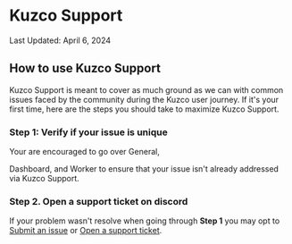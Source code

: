
# Kuzco Support

<Callout type="warning">
	Last Updated: April 6, 2024
</Callout>

## How to use Kuzco Support

Kuzco Support is meant to cover as much ground as we can with common issues faced by the community during the Kuzco user journey. If it's your first time, here are the steps you should take to maximize Kuzco Support.

### Step 1: Verify if your issue is unique

Your are encouraged to go over <Link href="/support/general/faqs">General</Link>, 
<Link href="/support/dashboard/faqs">Dashboard</Link>, and <Link href="/support/worker/faqs">Worker</Link> to ensure that your issue isn't already addressed via Kuzco Support.

### Step 2. Open a support ticket on discord 

If your problem wasn\'t resolve when going through **Step 1** you may opt to [Submit an issue](https://github.com/context-labs/kuzco-docs/issues/new?title=Feedback%20for%20“FAQs”&labels=feedback) or [Open a support ticket](https://discord.gg/kuzco).

